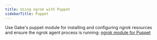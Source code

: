 ```yaml
---
title: Using ngrok with Puppet
sidebarTitle: Puppet
---
```

Use Gabe's puppet module for installing and configuring ngrok resources and ensure the ngrok agent process is running: [ngrok module for Puppet](https://forge.puppet.com/gabe/ngrok)
